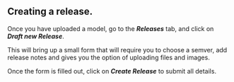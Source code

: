 
## **Creating a release.**

Once you have uploaded a model, go to the **_Releases_** tab, and click on **_Draft new Release_**.

<MigrationImageBehaviour src={bailoNewRelease} />

This will bring up a small form that will require you to choose a semver, add release notes and gives you the option of
uploading files and images.

<MigrationImageBehaviour src={bailoNewReleaseForm} />

Once the form is filled out, click on **_Create Release_** to submit all details.

